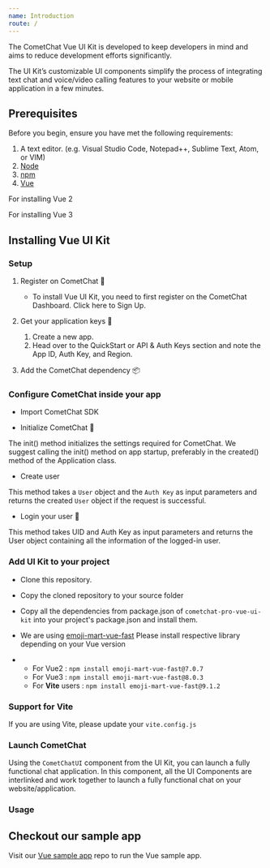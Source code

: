 ```yaml
---
name: Introduction
route: /
---
```


The CometChat Vue UI Kit is developed to keep developers in mind and aims to reduce development efforts significantly.


The UI Kit’s customizable UI components simplify the process of integrating text chat and voice/video calling features to your website or mobile application in a few minutes.


## Prerequisites

Before you begin, ensure you have met the following requirements:

1. A text editor. (e.g. Visual Studio Code, Notepad++, Sublime Text, Atom, or VIM)
2. [Node](https://nodejs.org/en/)
3. [npm](https://www.npmjs.com/get-npm)
4. [Vue](https://vuejs.org/)

For installing Vue 2


For installing Vue 3


## Installing Vue UI Kit


### Setup

1. Register on CometChat 🔧
    - To install Vue UI Kit, you need to first register on the CometChat Dashboard. Click here to Sign Up.

2. Get your application keys 🔑
    1. Create a new app.
    2. Head over to the QuickStart or API & Auth Keys section and note the App ID, Auth Key, and Region.

3. Add the CometChat dependency 📦


### Configure CometChat inside your app

- Import CometChat SDK


- Initialize CometChat 🌟 

The init() method initializes the settings required for CometChat.
We suggest calling the init() method on app startup, preferably in the created() method of the Application class.


- Create user

This method takes a `User` object and the `Auth Key` as input parameters and returns the created `User` object if the request is successful.


- Login your user 👤 

This method takes UID and Auth Key as input parameters and returns the User object containing all the information of the logged-in user.


### Add UI Kit to your project

- Clone this repository.


- Copy the cloned repository to your source folder


- Copy all the dependencies from package.json of `cometchat-pro-vue-ui-kit` into your project's package.json and install them.
- We are using [emoji-mart-vue-fast](https://www.npmjs.com/package/emoji-mart-vue-fast) Please install respective library depending on your Vue version
- 
    - For Vue2 : `npm install emoji-mart-vue-fast@7.0.7`
    - For Vue3 : `npm install emoji-mart-vue-fast@8.0.3`
    - For **Vite** users : `npm install emoji-mart-vue-fast@9.1.2`


### Support for Vite

If you are using Vite, please update your `vite.config.js`

### Launch CometChat

Using the `CometChatUI` component from the UI Kit, you can launch a fully functional chat application.
In this component, all the UI Components are interlinked and work together to launch a fully functional chat on your website/application.

### Usage


## Checkout our sample app

Visit our [Vue sample app](https://github.com/cometchat-pro/javascript-vue-chat-app) repo to run the Vue sample app.

